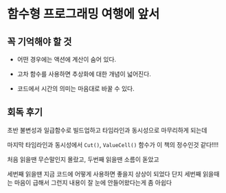 # 함수형 프로그래밍 여행에 앞서






## 꼭 기억해야 할 것

- 어떤 경우에는 액션에 계산이 숨어 있다.

- 고차 함수를 사용하면 추상화에 대한 개념이 넓어진다.

- 코드에서 시간의 의미는 마음대로 바꿀 수 있다.



## 회독 후기

초반 불변성과 일급함수로 빌드업하고 타임라인과 동시성으로 마무리하게 되는데

마지막 타임라인과 동시성에서 `Cut()`, `ValueCell()` 함수가 이 책의 정수인것 같다!!!!

처음 읽을땐 무슨말인지 몰랐고, 두번째 읽을땐 소름이 돋았고

세번째 읽을땐 지금 코드에 어떻게 사용하면 좋을지 상상이 되었다 
단지 세번째 읽을때는 마음이 급해서 그런지 내용이 잘 눈에 안들어왔다는게 좀 아쉽다